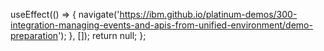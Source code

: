 
  useEffect(() => {
    navigate('https://ibm.github.io/platinum-demos/300-integration-managing-events-and-apis-from-unified-environment/demo-preparation');
  }, []);
  return null;
};
